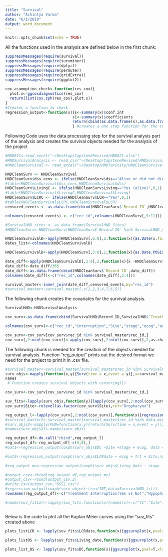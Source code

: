 ```yaml
---
title: "Survival"
author: "Achintya Varma"
date: "6/1/2019"
output: word_document
---
```


```r
knitr::opts_chunk$set(echo = TRUE)
```
All the functions used in the analysis are defined below in the first chunk:
```r
suppressMessages(require(survival))
suppressMessages(require(survminer))
suppressMessages(require(dplyr))
suppressMessages(require(permute))
suppressMessages(require(gridExtra))
suppressMessages(require(ggplot2))
  
cox_asummption_check<-function(res_cox){
  plot.x<-ggcoxdiagnostics(res_cox)
  return(list(cox.zph(res_cox),plot.x))
}
#Creates a function to check
regression_output<-function(x){s<-summary(x)$conf.int
                              s1<-summary(x)$coefficients
                              return(cbind(as.data.frame(s),as.data.frame(s1)))
                              } #creates a one stop function for the coefficients and confidence intervals needed for the survival analysis 

```

Following Code uses the data processing step for the survival analysis part of the analysis and creates the survival objects needed for the analysis of the project

```r

#HND621<-read_excel("~/Desktop/CapstoneRevised/HND621.xlsx")
#HNDSurvivalAnalysis <- read_csv("~/Desktop/CapstoneRevised/HNDSurvivalAnalysis.csv")
#HNDCleanSurvival <- read_excel("~/Desktop/HNDToxicity/HNDCleanSurvival.xlsx")

HNDCleanSurv <- HNDCleanSurvival
HNDCleanSurv$dss_cens <- ifelse(HNDCleanSurv$dss=="Alive or did not die from HN cancer",0,1)
#table(HNDCleanSurvival$dss_cens,HNDCleanSurvival$dss)
HNDCleanSurv$LivingC <- ifelse(HNDCleanSurv$Living=="Yes (alive)",0,1)
#table(HNDCleanSurvival$LivingC,HNDCleanSurvival$Living)
HNDCleanSurv$LCRC <- ifelse(HNDCleanSurv$LCR=="Yes",0,1)
#table(HNDCleanSurvival$LCRC,HNDCleanSurvival$LCR)
censored_events <- as.data.frame(cbind(HNDCleanSurv$`Record ID`,HNDCleanSurv$dss_cens,HNDCleanSurv$LivingC,HNDCleanSurv$LCRC))

colnames(censored_events) <- c("rec_id",colnames(HNDCleanSurv[,9:11]))

#SurvivalHND_sites <- as.data.frame(SurvivalHND_Sites)
#HNDCleanSurv<-HNDCleanSurv[HNDCleanSurv$`Record ID` %in% SurvivalHND_stage$record_id,]

HNDCleanSurvivalD<-apply(HNDCleanSurv[,6:8],2,function(x){as.Date(x,format="%m/%d/%Y")})
dates_list<-colnames(HNDCleanSurvivalD)

HNDCleanSurvivalD<-apply(HNDCleanSurv[,5:8],2,function(x){as.Date.POSIXct(x,tz="America/New_York",format = "%m/%d/%Y")})

date_diff<-apply(HNDCleanSurvivalD[,2:4],2,function(x){x -HNDCleanSurvivalD[,1] })
date_diff<-date_diff/365
date_diff<-as.data.frame(cbind(HNDCleanSurv$`Record ID`,date_diff))
colnames(date_diff)<-c("rec_id",colnames(date_diff[,2:4]))

survival_master<-inner_join(date_diff,censored_events,by="rec_id")
#survival_master<-survival_master[,c(1,2,3,4,7,6,5)]

```
The following chunk creates the covariates for the survival analysis.
```r
SurvivalHND<-HNDSurvivalAnalysis

cov_surv<-as.data.frame(cbind(SurvivalHND$Record_ID,SurvivalHND$`Treatment interrupted`,SurvivalHND$Site,SurvivalHND$`Stage for Cox Regression`,SurvivalHND$`ECOG for Cox Regression`,SurvivalHND$`Age for cox`,SurvivalHND$`CCI for Cox Regression`))

colnames(cov_surv)<-c("rec_id","interruption","Site","stage","ecog","age","CCI")

cov_surv<-cov_surv[cov_surv$rec_id %in% survival_master$rec_id,]
cov_surv[,2:ncol(cov_surv)]<-apply(cov_surv[,2:ncol(cov_surv)],2,as.character)

```
The following chunk is needed for the creation of the objects needed for survival analysis. Function "reg_output" prints out the desired format we need for the project to print it in .csv file. 

```r
#survival_master<-survival_master[survival_master$rec_id %in% SurvivalHND_Sites$record_id,]
surv_objs<-mapply(function(x,y){Surv(time = x,event = y)},x=survival_master[,2:4],y=survival_master[,5:7])
names
 # Function creates survival objects with censoring)})

cov_surv<-cov_surv[cov_surv$rec_id %in% survival_master$rec_id,]

suv_fits<-lapply(surv_objs,function(y){lapply(cov_surv[,2:ncol(cov_surv)],function(x){surv_fit(y~x,data=cov_surv)})})
cov_surv$Site<-relevel(as.factor(cov_surv$Site),ref="Oropharynx")

reg_output_l<-lapply(cov_surv[,2:ncol(cov_surv)],function(x){regression_output(coxph(surv_objs$DC~x))}) # prepares all the outputs for DC for univariate 
#survival_master2<-survival_master[survival_master$rec_id %in% data_mv$record_id,]
#surv_objs2<-mapply(FUN=function(x,y){return(Surv(time = x,event = y))},x = survival_master2[,2:4],y = survival_master2[,5:7])
#names(surv_objs2)<-names(surv_objs)

reg_output_df<-do.call("rbind",reg_output_l)
reg_output_df<-reg_output_df[-c(5,6),]
#out1<-regression_output(coxph(surv_objs$DC ~Site +stage + ecog, data = cov_surv,na.action = na.omit))

#out2<-regression_output(coxph(surv_objs$LCRdate ~ ecog + trt + Site,na.action = na.omit, data = Cov_Surv))
 
#reg_output_mv<-regression_output(coxph(surv_objs$Living_date ~ stage + Site+age,data=cov_surv,na.action = na.omit))

#output_csv<-rbind(reg_output_df,reg_output_mv)
#output_csv<-round(output_csv,2)
#write.csv(output_csv,"DSS1.csv")
#regression_output(coxph(surv_object~treatINT,data=SurvivalHND_trt))
rownames(reg_output_df)<-c("Treatment Interruption(Yes vs No)","Hypopharynx","Larynx","Oral Cavity","Nasopharyn","Stage III/IV","Ecog1","ECOG II/III/IV","Age 80+","CCI 7+")

#names(suv_fits1)<-lapply(suv_fits,function(x){names(x)<-c("TI","Site","stage","ecog","age","CCI")}) # rename all the nested lists



```
Below is the code to plot all the Kaplan Meier curves using the "suv_fits" created above



```r
plots_listLCR <- lapply(suv_fits$LCRdate,function(x){ggsurvplot(x,pval=T,xlab="Time(years)",ylab="Locoregional Control",data=cov_surv)})

plots_listOS <- lapply(suv_fits$Living_date,function(x){ggsurvplot(x,pval=T,xlab="Time(years)",ylab="Overall Survival",data=cov_surv)})

plots_list_DS <- lapply(suv_fits$DC,function(x){ggsurvplot(x,pval=T,xlab="Time(years)",ylab = "Disease Specific Survival",data=cov_surv)})

```

